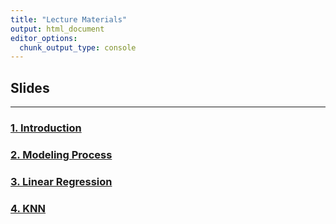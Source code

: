 ```yaml
---
title: "Lecture Materials"
output: html_document
editor_options: 
  chunk_output_type: console
---
```



## Slides

---


### [1. Introduction](content/IntroductionToMachineLearning.html){target="_blank"}
### [2. Modeling Process](content/ModelingProcess.html){target="_blank"}
### [3. Linear Regression](content/LinearRegression.html){target="_blank"}
### [4. KNN](content/knn.html){target="_blank"}

